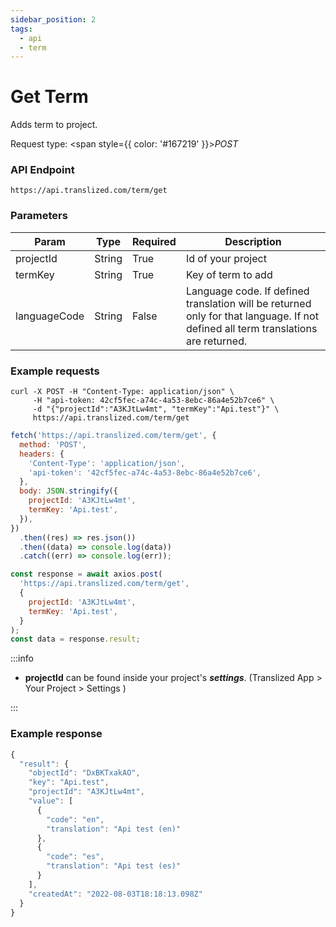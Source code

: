 ```yaml
---
sidebar_position: 2
tags:
  - api
  - term
---
```



# Get Term

Adds term to project.

Request type: <span style={{ color: '#167219' }}>_POST_</span>

### API Endpoint

```url
https://api.translized.com/term/get
```

### Parameters

| Param     | Type   | Required | Description        |
| --------- | ------ | -------- | ------------------ |
| projectId | String | True     | Id of your project |
| termKey   | String | True     | Key of term to add |
| languageCode | String | False    | Language code. If defined translation will be returned only for that language. If not defined all term translations are returned. |

### Example requests

<Tabs className="api-tabs">
<TabItem value="cURL" label="cURL">

```curl
curl -X POST -H "Content-Type: application/json" \
     -H "api-token: 42cf5fec-a74c-4a53-8ebc-86a4e52b7ce6" \
     -d "{"projectId":"A3KJtLw4mt", "termKey":"Api.test"}" \
     https://api.translized.com/term/get
```

</TabItem>
<TabItem value="js-fetch" label="Javascript Fetch">

```js
fetch('https://api.translized.com/term/get', {
  method: 'POST',
  headers: {
    'Content-Type': 'application/json',
    'api-token': '42cf5fec-a74c-4a53-8ebc-86a4e52b7ce6',
  },
  body: JSON.stringify({
    projectId: 'A3KJtLw4mt',
    termKey: 'Api.test',
  }),
})
  .then((res) => res.json())
  .then((data) => console.log(data))
  .catch((err) => console.log(err));
```

  </TabItem>
  <TabItem value="js-axios" label="Javascript Axios">

```js
const response = await axios.post(
  'https://api.translized.com/term/get',
  {
    projectId: 'A3KJtLw4mt',
    termKey: 'Api.test',
  }
);
const data = response.result;
```

  </TabItem>
</Tabs>

:::info

- **projectId** can be found inside your project's **_settings_**. (Translized App > Your Project > Settings )

:::

### Example response

```js
{
  "result": {
    "objectId": "DxBKTxakAO",
    "key": "Api.test",
    "projectId": "A3KJtLw4mt",
    "value": [
      {
        "code": "en",
        "translation": "Api test (en)"
      },
      {
        "code": "es",
        "translation": "Api test (es)"
      }
    ],
    "createdAt": "2022-08-03T18:18:13.098Z"
  }
}
```
